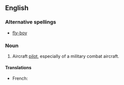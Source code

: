 ==English==
===Alternative spellings===
* [[fly-boy]]

===Noun===
{{en-noun}}
# Aircraft [[pilot]], especially of a military combat aircraft.

====Translations====
{{trans-top}}
* French: {{t+|fr|chevalier du ciel|m}}
{{trans-bottom}}